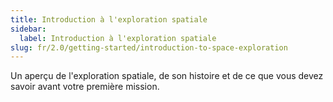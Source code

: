 ```yaml
---
title: Introduction à l'exploration spatiale
sidebar:
  label: Introduction à l'exploration spatiale
slug: fr/2.0/getting-started/introduction-to-space-exploration
---
```


Un aperçu de l'exploration spatiale, de son histoire et de ce que vous devez savoir avant votre première mission.
